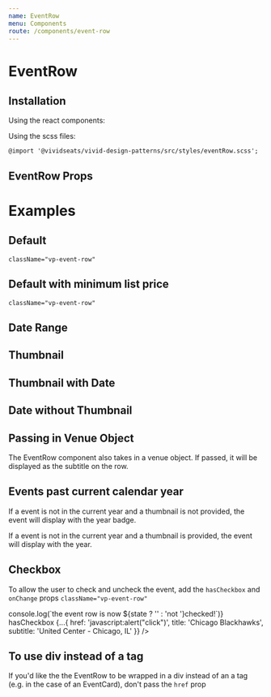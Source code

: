 ```yaml
---
name: EventRow
menu: Components
route: /components/event-row
---
```




# EventRow

## Installation

Using the react components:


Using the scss files:

    @import '@vividseats/vivid-design-patterns/src/styles/eventRow.scss';

## EventRow Props

<Props of={EventRow} />

# Examples

## Default

`className="vp-event-row"`

<Playground>
    <EventRow
        {...{
            href: 'javascript:alert("click")',
            title: 'Chicago Blackhawks',
            subtitle: 'United Center - Chicago, IL'
        }}
    />
</Playground>

## Default with minimum list price

`className="vp-event-row"`

<Playground>
    <EventRow
        {...{
            href: 'javascript:alert("click")',
            title: 'Chicago Blackhawks',
            minListPrice: 124,
            subtitle: 'United Center - Chicago, IL'
        }}
    />
</Playground>

## Date Range

<Playground>
    <EventRow
        {...{
            dateRange: 'Aug 21. 2018 - Sept 16, 2018',
            href: 'javascript:alert("click")',
            title: 'Chicago Blackhawks',
            subtitle: 'United Center - Chicago, IL'
        }}
    />
</Playground>

## Thumbnail

<Playground>
    <EventRow
        {...{
            href: 'javascript:alert("click")',
            title: 'Chicago Blackhawks',
            subtitle: 'United Center - Chicago, IL',
            thumbnail: {
                src: 'https://a.vsstatic.com/event/concerts/taylor-swift.jpg',
                alt: 'Taylor Swift Tickets'
            }
        }}
    />
</Playground>

## Thumbnail with Date

<Playground>
    <EventRow
        {...{
            href: 'javascript:alert("click")',
            title: 'Chicago Blackhawks',
            subtitle: 'United Center - Chicago, IL',
            date: new Date().toUTCString(),
            thumbnail: {
                src: 'https://a.vsstatic.com/event/concerts/taylor-swift.jpg',
                alt: 'Taylor Swift Tickets'
            }
        }}
    />
</Playground>

## Date without Thumbnail

<Playground>
    <EventRow
        {...{
            href: 'javascript:alert("click")',
            title: 'Chicago Blackhawks',
            subtitle: 'United Center - Chicago, IL',
            date: new Date().toUTCString()
        }}
    />
</Playground>

## Passing in Venue Object

The EventRow component also takes in a venue object. If passed, it will be displayed as the subtitle on the row.

<Playground>
    <EventRow
        {...{
            href: 'javascript:alert("click")',
            title: 'Chicago Blackhawks',
            venue: {
                name: 'United Center',
                regionCode: 'IL',
                countryCode: 'US',
                city: 'Chicago'
            },
            date: new Date().toUTCString()
        }}
    />
</Playground>

## Events past current calendar year

If a event is not in the current year and a thumbnail is not provided, the event will display with the year badge.

<Playground>
    <EventRow
        {...{
            href: 'javascript:alert("click")',
            title: 'Chicago Blackhawks',
            subtitle: 'United Center - Chicago, IL',
            date: new Date().setFullYear(new Date().getFullYear() + 1)
        }}
    />
</Playground>

If a event is not in the current year and a thumbnail is provided, the event will display with the year.

<Playground>
    <EventRow
        {...{
            href: 'javascript:alert("click")',
            title: 'Chicago Blackhawks',
            subtitle: 'United Center - Chicago, IL',
            date: new Date().setFullYear(new Date().getFullYear() + 1),
            thumbnail: {
                src: 'https://a.vsstatic.com/event/concerts/taylor-swift.jpg',
                alt: 'Taylor Swift Tickets'
            }
        }}
    />
</Playground>

## Checkbox

To allow the user to check and uncheck the event, add the `hasCheckbox` and `onChange` props
`className="vp-event-row"`

<Playground>
    <EventRow
        onChange={state => console.log(`the event row is now ${state ? '' : 'not '}checked!`)}
        hasCheckbox
        {...{
            href: 'javascript:alert("click")',
            title: 'Chicago Blackhawks',
            subtitle: 'United Center - Chicago, IL'
        }}
    />
</Playground>

## To use div instead of a tag

If you'd like the the EventRow to be wrapped in a div instead of an a tag (e.g. in the case of an EventCard), don't pass the `href` prop

<Playground>
    <EventRow
        {...{
            title: 'Chicago Blackhawks',
            subtitle: 'United Center - Chicago, IL',
            date: new Date().setFullYear(new Date().getFullYear() + 1),
            thumbnail: {
                src: 'https://a.vsstatic.com/event/concerts/taylor-swift.jpg',
                alt: 'Taylor Swift Tickets'
            }
        }}
    />
</Playground>
